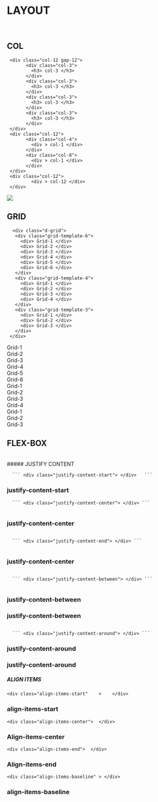 
<style>
  {`
  .flex {
  width: 100%;
}
.width{
  width: 100%;
}
.border{
  border: 1px solid #000000
}
.justify {
  width: 32.7%;
  height:50px;
  border: solid;
  font-size:15px;
  font-family:Nunito, sans-serif;
}
.between{
  font-size:15px;
  height:50px;
  font-family:Nunito, sans-serif;

}
.between {
  width: 100%;
  border: solid;
}
.container{
  width: 100%;
  border:solid none;
}
.container-1{
  height: 70px;
  background-color: #30c5e6;
}
.container-2{
  height: 70px;
  background-color: #407aaf;
}
.container-3{
  height: 70px;
  background-color: #d85f5f;
}
.contents{
  display: flex;
  align-items: center;
  justify-content: center;
  font-size: 30px;
  border-right-style: ridge;
}
`}
</style>

<Meta title="Clases/Layout" />

# LAYOUT
<br />

## COL
 ```
  <div class="col-12 gap-12">
        <div class="col-3">
          <h3> col-3 </h3>
        </div>
        <div class="col-3">
          <h3> col-3 </h3>
        </div>
        <div class="col-3">
          <h3> col-3 </h3>
        </div>
        <div class="col-3">
          <h3> col-3 </h3>
        </div>
  </div>
  <div class="col-12">
        <div class="col-4">
          <div > col-1 </div>
        </div>
        <div class="col-8">
          <div > col-1 </div>
        </div>
  </div>
  <div class="col-12">
          <div > col-12 </div>
  </div>
```
<Canvas>
  <div class="d-flex justify-content-center border col-12">
        <img src={ColExample} />
  </div>
</Canvas>

## GRID
 ```
   <div class="d-grid">
    <div class="grid-template-6">
      <div> Grid-1 </div>
      <div> Grid-2 </div>
      <div> Grid-3 </div>
      <div> Grid-4 </div>
      <div> Grid-5 </div>
      <div> Grid-6 </div>
    </div>
    <div class="grid-template-4">
      <div> Grid-1 </div>
      <div> Grid-2 </div>
      <div> Grid-3 </div>
      <div> Grid-4 </div>
    </div>
    <div class="grid-template-3">
      <div> Grid-1 </div>
      <div> Grid-2 </div>
      <div> Grid-3 </div>
    </div>
  </div>
  ```
<Canvas>
  <div class="d-grid container">
    <div class="grid-template-6 container-1">
      <div class="contents">Grid-1</div>
      <div class="contents">Grid-2</div>
      <div class="contents">Grid-3</div>
      <div class="contents">Grid-4</div>
      <div class="contents">Grid-5</div>
      <div class="contents">Grid-6</div>
    </div>
    <div class="grid-template-4 container-2">
      <div class="contents">Grid-1</div>
      <div class="contents">Grid-2</div>
      <div class="contents">Grid-3</div>
      <div class="contents">Grid-4</div>
    </div>
    <div class="grid-template-3 container-3">
      <div class="contents">Grid-1</div>
      <div class="contents">Grid-2</div>
      <div class="contents">Grid-3</div>
    </div>
  </div>
</Canvas>

## FLEX-BOX
<br />
##### JUSTIFY CONTENT


      ``` <div class="justify-content-start"> </div>   ```     
                                      
     
<Canvas>
    <article class="flex justify-content d-flex border ">
      <div class="d-flex justify justify-content-start">
        <h3>justify-content-start</h3>
      </div>
    </article>
</Canvas>


      ``` <div class="justify-content-center"> </div> ```
<Canvas>
  <div class="flex width d-flex column border">
    <div class="justify-content-center d-flex ">
      <div class="d-flex justify justify-content-center">
        <h3>justify-content-center</h3>
      </div>
    </div>
  </div>
</Canvas>
      
      ``` <div class="justify-content-end"> </div> ```
<Canvas>
  <div class="flex width d-flex column border">
    <div class="justify-content-end d-flex ">
      <div class="d-flex justify justify-content-center">
        <h3>justify-content-center</h3>
      </div>
    </div>
  </div>
</Canvas>

      ``` <div class="justify-content-between"> </div> ```
<Canvas>
  <div class="flex width d-flex column">
    <div class="justify-content-between d-flex ">
      <div class="d-flex justify-content-between between">
        <h3>justify-content-between</h3>
        <h3>justify-content-between</h3>
      </div>
    </div>
  </div>
</Canvas>

      ``` <div class="justify-content-around"> </div> ```
<Canvas>
  <aside class="flex d-flex column">
    <article class="justify-content d-flex gap-2">
      <div class="d-flex justify-content-around between">
        <h3>justify-content-around</h3>
        <h3>justify-content-around</h3>
      </div>
    </article>
  </aside>
</Canvas>

##### ALIGN ITEMS

 ``` <div class="align-items-start"    >    </div> ``` 
<Canvas>
      <div class="d-flex justify align-items-start">
        <h3>align-items-start</h3>
      </div>

</Canvas>

 ``` <div class="align-items-center">  </div> ``` 
<Canvas>
      <div class="d-flex justify align-items-center">
        <h3>Align-items-center</h3>
      </div>

</Canvas>

 ``` <div class="align-items-end">  </div> ``` 
<Canvas>
      <div class="d-flex justify align-items-end">
        <h3>Align-items-end</h3>
      </div>
</Canvas>

 ``` <div class="align-items-baseline" > </div>  ```

<Canvas>
      <div class="d-flex justify align-items-baseline ">
        <h3>align-items-baseline</h3>
      </div>
</Canvas>
